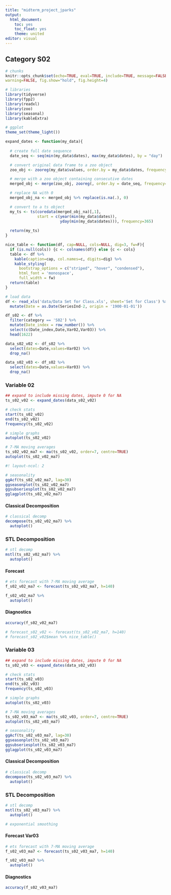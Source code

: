 ```yaml
---
title: "midterm_project_jparks"
output:
  html_document:
    toc: yes
    toc_float: yes
    theme: united
editor: visual
---
```


## Category S02

```r
# chunks
knitr::opts_chunk$set(echo=TRUE, eval=TRUE, include=TRUE, message=FALSE, 
warning=FALSE, fig.show="hold", fig.height=4)

# libraries
library(tidyverse)
library(fpp2)
library(readxl)
library(zoo)
library(seasonal)
library(kableExtra)

# ggplot
theme_set(theme_light())
```

```r
expand_dates <- function(my_data){
  
  # create full date sequence
  date_seq <- seq(min(my_data$dates), max(my_data$dates), by = "day")

  # convert original data frame to a zoo object
  zoo_obj <- zooreg(my_data$values, order.by = my_data$dates, frequency=365)

  # merge with a zoo object containing consecutive dates
  merged_obj <- merge(zoo_obj, zooreg(, order.by = date_seq, frequency=365))

  # replace NA with 0
  merged_obj_na <- merged_obj %>% replace(is.na(.), 0)

  # convert to a ts object
  my_ts <- ts(coredata(merged_obj_na)[,1], 
              start = c(year(min(my_data$dates)),
                        yday(min(my_data$dates))), frequency=365) 
  
  return(my_ts)
}
```

```r
nice_table <- function(df, cap=NULL, cols=NULL, dig=3, fw=F){
  if (is.null(cols)) {c <- colnames(df)} else {c <- cols}
  table <- df %>% 
    kable(caption=cap, col.names=c, digits=dig) %>% 
    kable_styling(
      bootstrap_options = c("striped", "hover", "condensed"),
      html_font = 'monospace',
      full_width = fw)
  return(table)
}
```

```r
# load data
df <- read_xls('data/Data Set for Class.xls', sheet='Set for Class') %>%
  mutate(Date = as.Date(SeriesInd-2, origin = '1900-01-01'))
```

```r
df_s02 <- df %>%
  filter(category == 'S02') %>%
  mutate(Date_index = row_number()) %>%
  select(c(Date_index,Date,Var02,Var03)) %>%
  head(1622)
```

```r
data_s02_v02 <- df_s02 %>%
  select(dates=Date,values=Var02) %>%
  drop_na() 

data_s02_v03 <- df_s02 %>%
  select(dates=Date,values=Var03) %>%
  drop_na() 
```

### Variable 02

```r
## expand to include missing dates, impute 0 for NA
ts_s02_v02 <- expand_dates(data_s02_v02)
```

```r
# check stats
start(ts_s02_v02)
end(ts_s02_v02)
frequency(ts_s02_v02)
```

```r
# simple graphs
autoplot(ts_s02_v02)
```

```r
# 7-MA moving averages
ts_s02_v02_ma7 <- ma(ts_s02_v02, order=7, centre=TRUE)
autoplot(ts_s02_v02_ma7)
```

```r
#! layout-ncol: 2

# seasonality
ggAcf(ts_s02_v02_ma7, lag=30)
ggseasonplot(ts_s02_v02_ma7)
ggsubseriesplot(ts_s02_v02_ma7)
gglagplot(ts_s02_v02_ma7)
```

#### Classical Decomposition

```r
# classical decomp
decompose(ts_s02_v02_ma7) %>%
  autoplot()
```

### STL Decomposition

```r
# stl decomp
mstl(ts_s02_v02_ma7) %>%
  autoplot()
```

#### Forecast

```r
# ets forecast with 7-MA moving average
f_s02_v02_ma7 <- forecast(ts_s02_v02_ma7, h=140) 

f_s02_v02_ma7 %>%
  autoplot()
```

#### Diagnostics

```r
accuracy(f_s02_v02_ma7)
```

```r
# forecast_s02_v02 <- forecast(ts_s02_v02_ma7, h=140)
# forecast_s02_v02$mean %>% nice_table()
```

### Variable 03

```r
## expand to include missing dates, impute 0 for NA
ts_s02_v03 <- expand_dates(data_s02_v03)
```

```r
# check stats
start(ts_s02_v03)
end(ts_s02_v03)
frequency(ts_s02_v03)
```

```r
# simple graphs
autoplot(ts_s02_v03)
```

```r
# 7-MA moving averages
ts_s02_v03_ma7 <- ma(ts_s02_v03, order=7, centre=TRUE)
autoplot(ts_s02_v03_ma7)
```

```r
# seasonality
ggAcf(ts_s02_v03_ma7, lag=30)
ggseasonplot(ts_s02_v03_ma7)
ggsubseriesplot(ts_s02_v03_ma7)
gglagplot(ts_s02_v03_ma7)
```

#### Classical Decomposition

```r
# classical decomp
decompose(ts_s02_v03_ma7) %>%
  autoplot()
```

### STL Decomposition

```r
# stl decomp
mstl(ts_s02_v03_ma7) %>%
  autoplot()
```

```r
# exponential smoothing

```

#### Forecast Var03


```r
# ets forecast with 7-MA moving average
f_s02_v03_ma7 <- forecast(ts_s02_v03_ma7, h=140) 

f_s02_v03_ma7 %>%
  autoplot()
```

#### Diagnostics

```r
accuracy(f_s02_v03_ma7)
```
